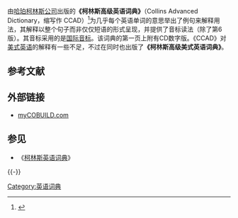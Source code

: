 {{expand|time=2014-10-19T09:46:45+00:00}}

由[[哈珀柯林斯|哈珀柯林斯公司]]出版的'''《柯林斯高级英语词典》'''（Collins {{link-en|COBUILD|COBUILD}} Advanced Dictionary，缩写作 CCAD）<ref>{{Cite web| last = Szynalski | first = Tomasz P. | authorlink =  | coauthors =  | title = Review of the Collins COBUILD Advanced Learner's English Dictionary  | work =  | publisher = Antimoon.com  | date = | url = http://www.antimoon.com/how/cobuild-review.htm | accessdate = 2014-10-19}}</ref>为几乎每个英语单词的意思举出了例句来解释用法，其解释以整个句子而非仅仅短语的形式呈现，并提供了音标读法（除了第6版）。其音标采用的是[[国际音标|国际音标]]。该词典的第一页上附有CD数字版。《CCAD》对[[美式英语|美式英语]]的解释有一些不足，不过在同时也出版了'''《柯林斯高级美式英语词典》'''。

== 参考文献 ==
{{Reflist}}

== 外部链接 ==
* [http://www.mycobuild.com/free-search.aspx myCOBUILD.com] {{Wayback|url=http://www.mycobuild.com/free-search.aspx |date=20150217140145 }}

== 参见 ==
{{Portal|语言|书籍}}
* 《[[柯林斯英语词典|柯林斯英语词典]]》

{{-}}
{{英语词典}}

[[Category:英语词典|Category:英语词典]]
